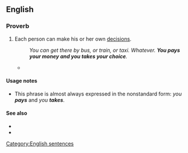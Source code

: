 ==English==

===Proverb===
{{head|en|proverb}}

# Each person can make his or her own [[decision]]s.
#: ''You can get there by bus, or train, or taxi. Whatever. '''You pays your money and you takes your choice'''.''
#* {{quote-journal|journal=Punch|page=17|url=https://books.google.com/books?id=tJNEAAAAcAAJ|year=1846|title=THE MINISTERIAL CRISIS.[cartoon]|passage=Showman. On your right you will perceive a Prime Minister a Bolishing of hisself. And over your left is another Prime Minister a Bolishing of the Corn-Laws.&nbsp;/ Master John Bull. But which is the Prime Minister?&nbsp;/ Showman. Which ever you please, my little dear. '''You pays your money, and you takes your choice.'''|pageurl=https://books.google.com/books?id=tJNEAAAAcAAJ&pg=PA17&dq=%22you+pays+your+money+and+you+takes+your+choice%22&hl=en&sa=X&ei=oOH1VLO8M4-p7AaesIAY&ved=0CGMQ6AEwDA#v=onepage&q=%22you%20pays%20your%20money%20and%20you%20takes%20your%20choice%22&f=false}}

====Usage notes====
* This phrase is almost always expressed in the nonstandard form: ''you '''pays''''' and ''you '''takes'''''.

====See also====
* {{l|en|to each his own}}
* {{l|en|you get what you pay for}}

[[Category:English sentences]]